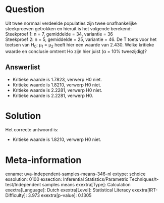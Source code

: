 Question
========

Uit twee normaal verdeelde populaties zijn twee onafhankelijke
steekproeven getrokken en hieruit is het volgende berekend:\
Steekproef 1: n = 7, gemiddelde = 34, variantie = 36\
Steekproef 2: n = 5, gemiddelde = 25, variantie = 46. De T toets voor
het toetsen van H~0~: μ~1~ = μ~2~ heeft hier een waarde van 2.430. Welke
kritieke waarde en conclusie omtrent Ho zijn hier juist (α = 10%
tweezijdig)?

Answerlist
----------

* Kritieke waarde is 1.7823, verwerp H0 niet.
* Kritieke waarde is 1.8210, verwerp H0 niet.
* Kritieke waarde is 2.2281, verwerp H0 niet.
* Kritieke waarde is 2.2281, verwerp H0.

Solution
========

Het correcte antwoord is: 

* Kritieke waarde is 1.8210, verwerp H0 niet.

Meta-information
================
exname: uva-independent-samples-means-346-nl
extype: schoice
exsolution: 0100
exsection: Inferential Statistics/Parametric Techniques/t-test/Independent samples means
exextra[Type]: Calculation
exextra[Language]: Dutch
exextra[Level]: Statistical Literacy
exextra[IRT-Difficulty]: 3.973
exextra[p-value]: 0.1305
